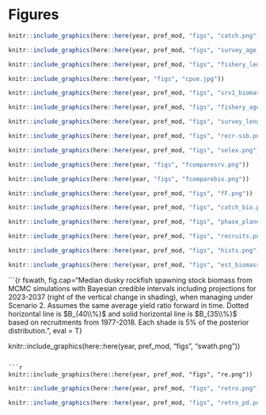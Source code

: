 # Figures

```r

knitr::include_graphics(here::here(year, pref_mod, "figs", "catch.png"))
```

```r

knitr::include_graphics(here::here(year, pref_mod, "figs", "survey_age_comp.png"))
```

```r

knitr::include_graphics(here::here(year, pref_mod, "figs", "fishery_length_comp.png"))
```

```r
knitr::include_graphics(here::here(year, "figs", "cpue.jpg"))
```

```r

knitr::include_graphics(here::here(year, pref_mod, "figs", "srv1_biomass.png"))
```

```r

knitr::include_graphics(here::here(year, pref_mod, "figs", "fishery_age_comp.png"))
```

```r

knitr::include_graphics(here::here(year, pref_mod, "figs", "survey_length_comp.png"))
```

```r

knitr::include_graphics(here::here(year, pref_mod, "figs", "recr-ssb.png"))
```

```r

knitr::include_graphics(here::here(year, pref_mod, "figs", "selex.png"))
```

```r
knitr::include_graphics(here::here(year, "figs", "fcomparesrv.png"))
```

```r
knitr::include_graphics(here::here(year, "figs", "fcomparebio.png"))
```

```r

knitr::include_graphics(here::here(year, pref_mod, "figs", "fF.png"))
```

```r

knitr::include_graphics(here::here(year, pref_mod, "figs", "catch_bio.png"))
```

```r

knitr::include_graphics(here::here(year, pref_mod, "figs", "phase_plane.png"))
```

```r

knitr::include_graphics(here::here(year, pref_mod, "figs", "recruits.png"))
```

```r

knitr::include_graphics(here::here(year, pref_mod, "figs", "hists.png"))
```

```r

knitr::include_graphics(here::here(year, pref_mod, "figs", "est_biomass.png"))
```

```{r fswath, fig.cap="Median dusky rockfish spawning stock biomass from MCMC simulations with Bayesian credible intervals including projections for 2023-2037 (right of the vertical change in shading), when managing under Scenario 2. Assumes the same average yield ratio forward in time. Dotted horizontal line is $B_{40\\%}$ and solid horizontal line is $B_{35\\%}$ based on recruitments from 1977-2018. Each shade is 5% of the posterior distribution. ", eval = T}

knitr::include_graphics(here::here(year, pref_mod, "figs", "swath.png"))
```

```r

knitr::include_graphics(here::here(year, pref_mod, "figs", "re.png"))
```

```r

knitr::include_graphics(here::here(year, pref_mod, "figs", "retro.png"))
```

```r

knitr::include_graphics(here::here(year, pref_mod, "figs", "retro_pd.png"))
```

